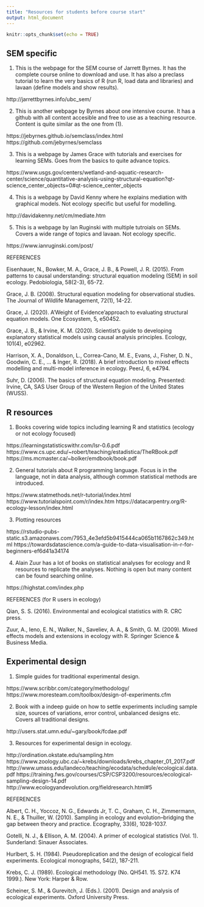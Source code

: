 ```yaml
---
title: "Resources for students before course start"
output: html_document
---
```


```r
knitr::opts_chunk$set(echo = TRUE)
```

## SEM specific

1. This is the webpage for the SEM course of Jarrett Byrnes. It has the complete course online to download and use. It has also a preclass tutorial to learn the very basics of R (run R, load data and libraries) and lavaan (define models and show results).

http://jarrettbyrnes.info/ubc_sem/

2. This is another webpage by Byrnes about one intensive course. It has a github with all content accesible and free to use as a teaching resource. Content is quite similar as the one from (1).

https://jebyrnes.github.io/semclass/index.html
https://github.com/jebyrnes/semclass

3. This is a webpage by James Grace with tutorials and exercises for learning SEMs. Goes from the basics to quite advance topics.

https://www.usgs.gov/centers/wetland-and-aquatic-research-center/science/quantitative-analysis-using-structural-equation?qt-science_center_objects=0#qt-science_center_objects

4. This is a webpage by David Kenny where he explains mediation with graphical models. Not ecology specific but useful for modelling.

http://davidakenny.net/cm/mediate.htm

5. This is a webpage by Ian Ruginski with multiple tutroials on SEMs. Covers a wide range of topics and lavaan. Not ecology specific.

https://www.ianruginski.com/post/

REFERENCES

Eisenhauer, N., Bowker, M. A., Grace, J. B., & Powell, J. R. (2015). From patterns to causal understanding: structural equation modeling (SEM) in soil ecology. Pedobiologia, 58(2-3), 65-72.

Grace, J. B. (2008). Structural equation modeling for observational studies. The Journal of Wildlife Management, 72(1), 14-22.

Grace, J. (2020). A'Weight of Evidence'approach to evaluating structural equation models. One Ecosystem, 5, e50452.

Grace, J. B., & Irvine, K. M. (2020). Scientist’s guide to developing explanatory statistical models using causal analysis principles. Ecology, 101(4), e02962.

Harrison, X. A., Donaldson, L., Correa-Cano, M. E., Evans, J., Fisher, D. N., Goodwin, C. E., ... & Inger, R. (2018). A brief introduction to mixed effects modelling and multi-model inference in ecology. PeerJ, 6, e4794.

Suhr, D. (2006). The basics of structural equation modeling. Presented: Irvine, CA, SAS User Group of the Western Region of the United States (WUSS).

## R resources

1. Books covering wide topics including learning R and statistics (ecology or not ecology focused)

https://learningstatisticswithr.com/lsr-0.6.pdf
https://www.cs.upc.edu/~robert/teaching/estadistica/TheRBook.pdf
https://ms.mcmaster.ca/~bolker/emdbook/book.pdf

2. General tutorials about R programming language. Focus is in the language, not in data analysis, although common statistical methods are introduced.

https://www.statmethods.net/r-tutorial/index.html
https://www.tutorialspoint.com/r/index.htm
https://datacarpentry.org/R-ecology-lesson/index.html

3. Plotting resources

https://rstudio-pubs-static.s3.amazonaws.com/7953_4e3efd5b9415444ca065b1167862c349.html
https://towardsdatascience.com/a-guide-to-data-visualisation-in-r-for-beginners-ef6d41a34174

4. Alain Zuur has a lot of books on statistical analyses for ecology and R resources to replicate the analyses. Nothing is open but many content can be found searching online.

https://highstat.com/index.php

REFERENCES (for R users in ecology)

Qian, S. S. (2016). Environmental and ecological statistics with R. CRC press.

Zuur, A., Ieno, E. N., Walker, N., Saveliev, A. A., & Smith, G. M. (2009). Mixed effects models and extensions in ecology with R. Springer Science & Business Media.

## Experimental design

1. Simple guides for traditional experimental design.

https://www.scribbr.com/category/methodology/
https://www.moresteam.com/toolbox/design-of-experiments.cfm

2. Book with a indeep guide on how to settle experiments including sample size, sources of variations, error control, unbalanced designs etc. Covers all traditional designs.

http://users.stat.umn.edu/~gary/book/fcdae.pdf

3. Resources for experimental design in ecology.

http://ordination.okstate.edu/sampling.htm
https://www.zoology.ubc.ca/~krebs/downloads/krebs_chapter_01_2017.pdf
http://www.umass.edu/landeco/teaching/ecodata/schedule/ecological.data.pdf
https://training.fws.gov/courses/CSP/CSP3200/resources/ecological-sampling-design-14.pdf
http://www.ecologyandevolution.org/fieldresearch.html#5

REFERENCES

Albert, C. H., Yoccoz, N. G., Edwards Jr, T. C., Graham, C. H., Zimmermann, N. E., & Thuiller, W. (2010). Sampling in ecology and evolution–bridging the gap between theory and practice. Ecography, 33(6), 1028-1037.

Gotelli, N. J., & Ellison, A. M. (2004). A primer of ecological statistics (Vol. 1). Sunderland: Sinauer Associates.

Hurlbert, S. H. (1984). Pseudoreplication and the design of ecological field experiments. Ecological monographs, 54(2), 187-211.

Krebs, C. J. (1989). Ecological methodology (No. QH541. 15. S72. K74 1999.). New York: Harper & Row.

Scheiner, S. M., & Gurevitch, J. (Eds.). (2001). Design and analysis of ecological experiments. Oxford University Press.
